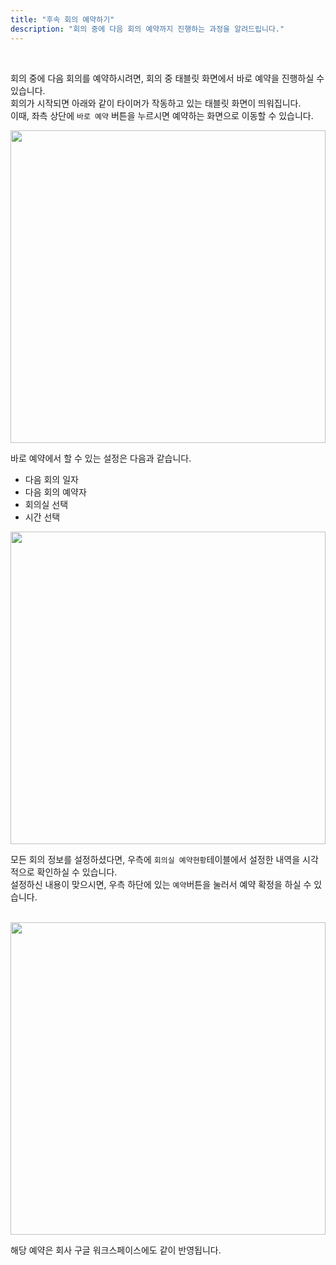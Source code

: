 ```yaml
---
title: "후속 회의 예약하기"
description: "회의 중에 다음 회의 예약까지 진행하는 과정을 알려드립니다."
---
```


<br />

회의 중에 다음 회의를 예약하시려면, 회의 중 태블릿 화면에서 바로 예약을 진행하실 수 있습니다.<br />
회의가 시작되면 아래와 같이 타이머가 작동하고 있는 태블릿 화면이 띄워집니다.<br/>
이때, 좌측 상단에 `바로 예약` 버튼을 누르시면 예약하는 화면으로 이동할 수 있습니다.

<Frame>
  <img src="/images/tablet/book/next/img1.png" width="100%" height="500" />
</Frame>

<br />

바로 예약에서 할 수 있는 설정은 다음과 같습니다.

-   다음 회의 일자
-   다음 회의 예약자
-   회의실 선택
-   시간 선택

<Frame>
  <img src="/images/tablet/book/next/img2.png" width="100%" height="500" />
</Frame>

모든 회의 정보를 설정하셨다면, 우측에 `회의실 예약현황`테이블에서 설정한 내역을 시각적으로 확인하실 수 있습니다.<br/>
설정하신 내용이 맞으시면, 우측 하단에 있는 `예약`버튼을 눌러서 예약 확정을 하실 수 있습니다.

<br />

<Frame>
  <img src="/images/tablet/book/next/img3.png" width="100%" height="500" />
</Frame>

해당 예약은 회사 구글 워크스페이스에도 같이 반영됩니다.
